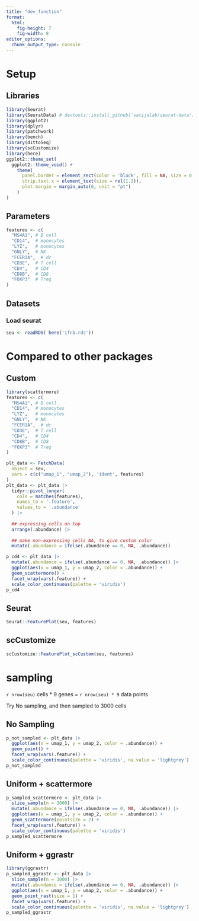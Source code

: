 ```yaml
---
title: "dev_function"
format: 
  html:
    fig-height: 7
    fig-width: 8
editor_options: 
  chunk_output_type: console
---
```



# Setup

## Libraries

```r
library(Seurat)
library(SeuratData) # devtools::install_github('satijalab/seurat-data')
library(ggplot2)
library(dplyr)
library(patchwork)
library(bench)
library(dittoSeq)
library(scCustomize)
library(here)
ggplot2::theme_set(
  ggplot2::theme_void() +
    theme(
      panel.border = element_rect(color = 'black', fill = NA, size = 0.5, linetype = "solid"),
      strip.text.x = element_text(size = rel(1.2)),
      plot.margin = margin_auto(6, unit = "pt")
    ) 
)
```

## Parameters

```r
features <- c(
  "MS4A1", # B cell
  "CD14",  # monocytes
  "LYZ",   # monocytes
  "GNLY",  # NK
  "FCER1A",  # dc
  "CD3E",  # T cell
  "CD4",   # CD4
  "CD8B",  # CD8
  "FOXP3"  # Treg 
)
```

## Datasets

### Load seurat

```r
seu <- readRDS( here('ifnb.rds'))
```

# Compared to other packages

::: {.panel-tabset .nav-pills}

## Custom

```r
library(scattermore)
features <- c(
  "MS4A1", # B cell
  "CD14",  # monocytes
  "LYZ",   # monocytes
  "GNLY",  # NK
  "FCER1A",  # dc
  "CD3E",  # T cell
  "CD4",   # CD4
  "CD8B",  # CD8
  "FOXP3"  # Treg 
)

plt_data <- FetchData(
  object = seu,
  vars = c(c("umap_1", "umap_2"), 'ident', features)
)
plt_data <- plt_data |>
  tidyr::pivot_longer(
    cols = matches(features),
    names_to = '.feature',
    values_to = '.abundance'
  ) |> 
  
  ## expressing cells on top
  arrange(.abundance) |> 
  
  ## make non-expressing cells NA, to give custom color
  mutate(.abundance = ifelse(.abundance == 0, NA, .abundance)) 

p_cd4 <- plt_data |>
  mutate(.abundance = ifelse(.abundance == 0, NA, .abundance)) |> 
  ggplot(aes(x = umap_1, y = umap_2, color = .abundance)) +
  geom_scattermore() +
  facet_wrap(vars(.feature)) +
  scale_color_continuous(palette = 'viridis')
p_cd4
```

## Seurat

```r
Seurat::FeaturePlot(seu, features)
```

## scCustomize

```r
scCustomize::FeaturePlot_scCustom(seu, features)
```

:::

# sampling

`r nrow(seu)` cells * 9 genes = `r nrow(seu) * 9` data points

Try No sampling, and then sampled to 3000 cells

::: {.panel-tabset .nav-pills}

## No Sampling

```r
p_not_sampled <- plt_data |>
  ggplot(aes(x = umap_1, y = umap_2, color = .abundance)) +
  geom_point() +
  facet_wrap(vars(.feature)) +
  scale_color_continuous(palette = 'viridis', na.value = 'lightgrey')
p_not_sampled
```

## Uniform + scattermore

```r
p_sampled_scattermore <- plt_data |>
  slice_sample(n = 3000) |> 
  mutate(.abundance = ifelse(.abundance == 0, NA, .abundance)) |> 
  ggplot(aes(x = umap_1, y = umap_2, color = .abundance)) +
  geom_scattermore(pointsize = 2) +
  facet_wrap(vars(.feature)) +
  scale_color_continuous(palette = 'viridis')
p_sampled_scattermore
```

## Uniform + ggrastr

```r
library(ggrastr)
p_sampled_ggrastr <- plt_data |>
  slice_sample(n = 3000) |> 
  mutate(.abundance = ifelse(.abundance == 0, NA, .abundance)) |> 
  ggplot(aes(x = umap_1, y = umap_2, color = .abundance)) +
  geom_point_rast(size = 1) +
  facet_wrap(vars(.feature)) +
  scale_color_continuous(palette = 'viridis', na.value = 'lightgrey')
p_sampled_ggrastr
```

:::
